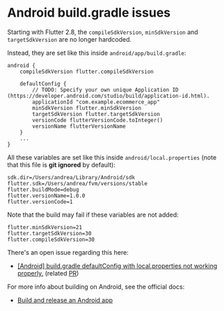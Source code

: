 # Android build.gradle issues

Starting with Flutter 2.8, the `compileSdkVersion`, `minSdkVersion` and `targetSdkVersion` are no longer hardcoded.

Instead, they are set like this inside `android/app/build.gradle`:

```
android {
    compileSdkVersion flutter.compileSdkVersion

    defaultConfig {
        // TODO: Specify your own unique Application ID (https://developer.android.com/studio/build/application-id.html).
        applicationId "com.example.ecommerce_app"
        minSdkVersion flutter.minSdkVersion
        targetSdkVersion flutter.targetSdkVersion
        versionCode flutterVersionCode.toInteger()
        versionName flutterVersionName
    }
    ...
}
```

All these variables are set like this inside `android/local.properties` (note that this file is **git ignored** by default):

```
sdk.dir=/Users/andrea/Library/Android/sdk
flutter.sdk=/Users/andrea/fvm/versions/stable
flutter.buildMode=debug
flutter.versionName=1.0.0
flutter.versionCode=1
```

Note that the build may fail if these variables are not added:

```
flutter.minSdkVersion=21
flutter.targetSdkVersion=30
flutter.compileSdkVersion=30
```

There's an open issue regarding this here:

- [[Android] build.gradle defaultConfig with local.properties not working properly.](https://github.com/flutter/flutter/issues/95533) (related [PR](https://github.com/flutter/flutter/pull/95684))

For more info about building on Android, see the official docs:

- [Build and release an Android app](https://docs.flutter.dev/deployment/android#reviewing-the-build-configuration)


